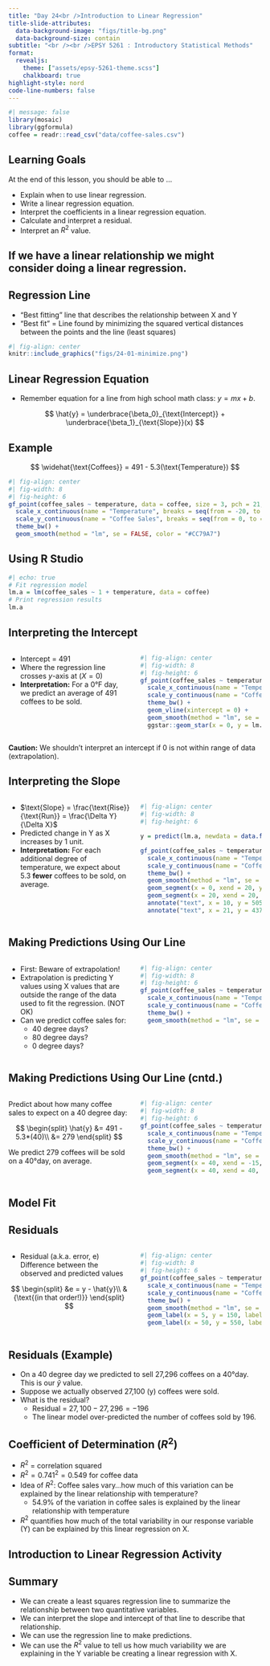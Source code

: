 ```yaml
---
title: "Day 24<br />Introduction to Linear Regression"
title-slide-attributes:
  data-background-image: "figs/title-bg.png"
  data-background-size: contain
subtitle: "<br /><br />EPSY 5261 : Introductory Statistical Methods"
format:
  revealjs: 
    theme: ["assets/epsy-5261-theme.scss"]
    chalkboard: true
highlight-style: nord
code-line-numbers: false
---
```


```r
#| message: false
library(mosaic)
library(ggformula)
coffee = readr::read_csv("data/coffee-sales.csv")
```


## Learning Goals

At the end of this lesson, you should be able to ...

- Explain when to use linear regression.
- Write a linear regression equation.
- Interpret the coefficients in a linear regression equation.
- Calculate and interpret a residual.
- Interpret an $R^2$ value.


## If we have a linear relationship we might consider doing a linear regression. {.center background-image="figs/section-bg.png" background-size=contain}


## Regression Line

- "Best fitting" line that describes the relationship between X and Y
- "Best fit" = Line found by minimizing the squared vertical distances between the points and the line (least squares)


```r
#| fig-align: center
knitr::include_graphics("figs/24-01-minimize.png")
```


## Linear Regression Equation

- Remember equation for a line from high school math class: $y = mx + b$.

$$
\hat{y} = \underbrace{\beta_0}_{\text{Intercept}} + \underbrace{\beta_1}_{\text{Slope}}(x)
$$

## Example

$$
\widehat{\text{Coffees}} = 491 - 5.3(\text{Temperature})
$$

```r
#| fig-align: center
#| fig-width: 8
#| fig-height: 6
gf_point(coffee_sales ~ temperature, data = coffee, size = 3, pch = 21, color = "black", fill = "#56B4E9") +
  scale_x_continuous(name = "Temperature", breaks = seq(from = -20, to =70, by = 10)) +
  scale_y_continuous(name = "Coffee Sales", breaks = seq(from = 0, to = 650, by = 50)) +
  theme_bw() +
  geom_smooth(method = "lm", se = FALSE, color = "#CC79A7")
```


## Using R Studio

```r
#| echo: true
# Fit regression model
lm.a = lm(coffee_sales ~ 1 + temperature, data = coffee)
# Print regression results
lm.a
```


## Interpreting the Intercept

:::: {.columns}

::: {.column width="50%"}
- Intercept = 491
- Where the regression line crosses *y*-axis at ($X=0$)
- **Interpretation:** For a 0°F day, we predict an average of 491 coffees to be sold. 

:::

::: {.column width="50%"}
```r
#| fig-align: center
#| fig-width: 8
#| fig-height: 6
gf_point(coffee_sales ~ temperature, data = coffee, size = 3, pch = 21, color = "black", fill = "#56B4E9") +
  scale_x_continuous(name = "Temperature", breaks = seq(from = -20, to =70, by = 10)) +
  scale_y_continuous(name = "Coffee Sales", breaks = seq(from = 0, to = 650, by = 50)) +
  theme_bw() +
  geom_vline(xintercept = 0) +
  geom_smooth(method = "lm", se = FALSE, color = "#CC79A7") +
  ggstar::geom_star(x = 0, y = lm.a$coefficients[[1]], size = 9, starshape = 1, color = "red", fill = "#EEFF41")
```
:::

::::

**Caution:** We shouldn't interpret an intercept if 0 is not within range of data (extrapolation).


## Interpreting the Slope

:::: {.columns}

::: {.column width="50%"}
- $\text{Slope} = \frac{\text{Rise}}{\text{Run}} = \frac{\Delta Y}{\Delta X}$
- Predicted change in Y as X increases by 1 unit.
- **Interpretation:** For each additional degree of temperature, we expect about 5.3 **fewer** coffees to be sold, on average. 
:::

::: {.column width="50%"}
```r
#| fig-align: center
#| fig-width: 8
#| fig-height: 6

y = predict(lm.a, newdata = data.frame(temperature = c(0, 20)))

gf_point(coffee_sales ~ temperature, data = coffee, size = 3, pch = 21, color = "black", fill = "#56B4E9", alpha = 0.1) +
  scale_x_continuous(name = "Temperature", breaks = seq(from = -20, to =70, by = 10)) +
  scale_y_continuous(name = "Coffee Sales", breaks = seq(from = 0, to = 650, by = 50)) +
  theme_bw() +
  geom_smooth(method = "lm", se = FALSE, color = "#CC79A7") +
  geom_segment(x = 0, xend = 20, y = y[[1]], yend = y[[1]], color = "#0072B2") +
  geom_segment(x = 20, xend = 20, y = y[[1]], yend = y[[2]], color = "#0072B2") +
  annotate("text", x = 10, y = 505, label = "Run = +20", color = "#0072B2") +
  annotate("text", x = 21, y = 437.3, label = "Rise = -106.86", color = "#0072B2", hjust = 0)
```
:::

::::


## Making Predictions Using Our Line {.smaller}

:::: {.columns}

::: {.column width="50%"}
- First: Beware of extrapolation!
- Extrapolation is predicting Y values using X values that are outside the range of the data used to fit the regression. (NOT OK)
- Can we predict coffee sales for:
  + 40 degree days?
  + 80 degree days? 
  + 0 degree days?
:::

::: {.column width="50%"}
```r
#| fig-align: center
#| fig-width: 8
#| fig-height: 6
gf_point(coffee_sales ~ temperature, data = coffee, size = 3, pch = 21, color = "black", fill = "#56B4E9") +
  scale_x_continuous(name = "Temperature", breaks = seq(from = -20, to =70, by = 10)) +
  scale_y_continuous(name = "Coffee Sales", breaks = seq(from = 0, to = 650, by = 50)) +
  theme_bw() +
  geom_smooth(method = "lm", se = FALSE, color = "#CC79A7")
```
:::

::::


## Making Predictions Using Our Line (cntd.)

::::{.columns}

::: {.column width="50%"}
Predict about how many coffee sales to expect on a 40 degree day:

$$
\begin{split}
\hat{y} &= 491 - 5.3*(40)\\
&= 279
\end{split}
$$

We predict 279 coffees will be sold on a 40°day, on average.
:::

::: {.column width="50%"}
```r
#| fig-align: center
#| fig-width: 8
#| fig-height: 6
gf_point(coffee_sales ~ temperature, data = coffee, size = 3, pch = 21, color = "black", fill = "#56B4E9") +
  scale_x_continuous(name = "Temperature", breaks = seq(from = -20, to =70, by = 10)) +
  scale_y_continuous(name = "Coffee Sales", breaks = seq(from = 0, to = 650, by = 50)) +
  theme_bw() +
  geom_smooth(method = "lm", se = FALSE, color = "#CC79A7")  +
  geom_segment(x = 40, xend = -15, y = 277.0088, yend = 277.0088, color = "#0072B2") +
  geom_segment(x = 40, xend = 40, y = 0, yend = 277.0088, color = "#0072B2")
```
:::

::::


## Model Fit {.center background-image="figs/section-bg.png" background-size=contain}


## Residuals

:::: {.columns}

::: {.column width="50%"}
- Residual (a.k.a. error, e) Difference between the observed and predicted values

$$
\begin{split}
&e = y - \hat{y}\\
&{\text{(in that order!)}}
\end{split}
$$ 
:::

::: {.column width="50%"}
```r
#| fig-align: center
#| fig-width: 8
#| fig-height: 6
gf_point(coffee_sales ~ temperature, data = coffee, size = 3, pch = 21, color = "black", fill = "#56B4E9") +
  scale_x_continuous(name = "Temperature", breaks = seq(from = -20, to =70, by = 10)) +
  scale_y_continuous(name = "Coffee Sales", breaks = seq(from = 0, to = 650, by = 50)) +
  theme_bw() +
  geom_smooth(method = "lm", se = FALSE, color = "#CC79A7") +
  geom_label(x = 5, y = 150, label ="Negative Residual\n (below the line): We\n over-predicted", fill = "#6BC12E") +
  geom_label(x = 50, y = 550, label ="Positive Residual\n (above the line): We\n under-predicted", fill = "#FE932D")
```
:::

::::


## Residuals (Example)

- On a 40 degree day we predicted to sell 27,296 coffees on a 40°day. This is our $\hat{y}$ value. 
- Suppose we actually observed 27,100 (y) coffees were sold.
- What is the residual?
  + Residual = $27,100 - 27,296 = -196$
  + The linear model over-predicted the number of coffees sold by 196.



## Coefficient of Determination ($R^2$)

- $R^2$ = correlation squared
- $R^2 = 0.741^2 = 0.549$ for coffee data
- Idea of $R^2$: Coffee sales vary...how much of this variation can be explained by the linear relationship with temperature?
  + 54.9% of the variation in coffee sales is explained by the linear relationship with temperature
- $R^2$ quantifies how much of the total variability in our response variable (Y) can be explained by this linear regression on X.



## Introduction to Linear Regression Activity {.center background-image="figs/section-bg.png" background-size=contain}


## Summary

- We can create a least squares regression line to summarize the relationship between two quantitative variables.
- We can interpret the slope and intercept of that line to describe that relationship.
- We can use the regression line to make predictions.
- We can use the $R^2$ value to tell us how much variability we are explaining in the Y variable be creating a linear regression with X.


